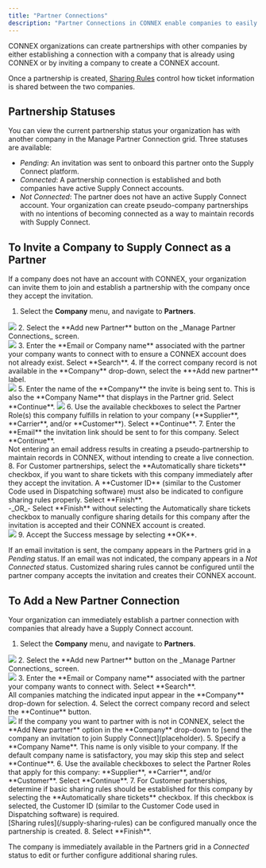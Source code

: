 ```yaml
---
title: "Partner Connections"
description: "Partner Connections in CONNEX enable companies to easily share tickets between suppliers, customers, and haulers."
---
```

CONNEX organizations can create partnerships with other companies by either establishing a connection with a company that is already using CONNEX or by inviting a company to create a CONNEX account.

Once a partnership is created, [Sharing Rules](/supply-sharing-rules) control how ticket information is shared between the two companies.
## Partnership Statuses
You can view the current partnership status your organization has with another company in the Manage Partner Connection grid. Three statuses are available:
* _Pending_: An invitation was sent to onboard this partner onto the Supply Connect platform. 
* _Connected_: A partnership connection is established and both companies have active Supply Connect accounts.
* _Not Connected_: The partner does not have an active Supply Connect account. Your organization can create pseudo-company partnerships with no intentions of becoming connected as a way to maintain records with Supply Connect.

## To Invite a Company to Supply Connect as a Partner
If a company does not have an account with CONNEX, your organization can invite them to join and establish a partnership with the company once they accept the invitation.
1. Select the **Company** menu, and navigate to **Partners**. <br/>
<img src="/images/Company_Partners_nav.gif" />
2. Select the **Add new Partner** button on the _Manage Partner Connections_ screen. <br/>
<img src="/images/AddNewPartner_button.png" />
3. Enter the **Email or Company name** associated with the partner your company wants to connect with to ensure a CONNEX account does not already exist. Select **Search**.
4. If the correct company record is not available in the **Company** drop-down, select the **+Add new partner** label. <br/>
<img src="/images/AddNewPartner_newpartner.png" />
5. Enter the name of the **Company** the invite is being sent to. This is also the **Company Name** that displays in the Partner grid. Select **Continue**.
<img src="/images/NewPartner_partnername.png" />
6. Use the available checkboxes to select the Partner Role(s) this company fulfills in relation to your company (**Supplier**, **Carrier**, and/or **Customer**). Select **Continue**.
7. Enter the **Email** the invitation link should be sent to for this company. Select **Continue**. <br/>
<Info> Not entering an email address results in creating a pseudo-partnership to maintain records in CONNEX, without intending to create a live connection. </Info>
8. For Customer partnerships, select the  **Automatically share tickets** checkbox, if you want to share tickets with this company immediately after they accept the invitation. A **Customer ID** (similar to the Customer Code used in Dispatching software) must also be indicated to configure sharing rules properly. Select **Finish**. <br/>
-_OR_-
Select **Finish** without selecting the Automatically share tickets checkbox to manually configure sharing details for this company after the invitation is accepted and their CONNEX account is created. <br/>
<img src="/images/AddNewPartner_SharingRule.png" />
9. Accept the Success message by selecting **OK**.

If an email invitation is sent, the company appears in the Partners grid in a _Pending_ status. If an email was not indicated, the company appears in a _Not Connected_ status.
<Warning>Customized sharing rules cannot be configured until the partner company accepts the invitation and creates their CONNEX account.</Warning>

## To Add a New Partner Connection 
Your organization can immediately establish a partner connection with companies that already have a Supply Connect account.
1. Select the **Company** menu, and navigate to **Partners**. <br/>
<img src="/images/Company_Partners_nav.gif" />
2. Select the **Add new Partner** button on the _Manage Partner Connections_ screen. <br/>
<img src="/images/AddNewPartner_button.png" />
3. Enter the **Email or Company name** associated with the partner your company wants to connect with. Select **Search**. <br/> All companies matching the indicated input appear in the **Company** drop-down for selection.
4. Select the correct company record and select the **Continue** button. <br/>
<img src="/images/NewPartner_EmailSearch.png" />
<Note>If the company you want to partner with is not in CONNEX, select the **Add New partner** option in the **Company** drop-down to [send the company an invitation to join Supply Connect](placeholder).</Note>
5. Specify a **Company Name**. This name is only visible to your company. If the default company name is satisfactory, you may skip this step and select **Continue**.
6. Use the available checkboxes to select the Partner Roles that apply for this company: **Supplier**, **Carrier**, and/or **Customer**. Select **Continue**.
7. For Customer partnerships, determine if basic sharing rules should be established for this company by selecting the **Automatically share tickets** checkbox. If this checkbox is selected, the Customer ID (similar to the Customer Code used in Dispatching software) is required. <br/>
<Info>[Sharing rules](/supply-sharing-rules) can be configured manually once the partnership is created.</Info>
8. Select **Finish**.

The company is immediately available in the Partners grid in a _Connected_ status to edit or further configure additional sharing rules.
